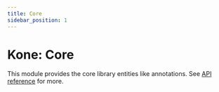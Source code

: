 ```yaml
---
title: Core
sidebar_position: 1
---
```


# Kone: Core

This module provides the core library entities like annotations. See [API reference](https://lounres.github.io/Kone/api/libs/main/core/) for more.